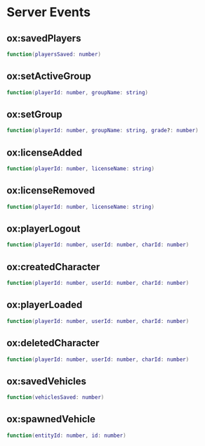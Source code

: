 # Server Events

## ox:savedPlayers

```lua
function(playersSaved: number)
```

## ox:setActiveGroup

```lua
function(playerId: number, groupName: string)
```

## ox:setGroup

```lua
function(playerId: number, groupName: string, grade?: number)
```

## ox:licenseAdded

```lua
function(playerId: number, licenseName: string)
```

## ox:licenseRemoved

```lua
function(playerId: number, licenseName: string)
```

## ox:playerLogout

```lua
function(playerId: number, userId: number, charId: number)
```

## ox:createdCharacter

```lua
function(playerId: number, userId: number, charId: number)
```

## ox:playerLoaded

```lua
function(playerId: number, userId: number, charId: number)
```

## ox:deletedCharacter

```lua
function(playerId: number, userId: number, charId: number)
```

## ox:savedVehicles

```lua
function(vehiclesSaved: number)
```

## ox:spawnedVehicle

```lua
function(entityId: number, id: number)
```